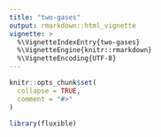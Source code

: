 ```yaml
---
title: "two-gases"
output: rmarkdown::html_vignette
vignette: >
  %\VignetteIndexEntry{two-gases}
  %\VignetteEngine{knitr::rmarkdown}
  %\VignetteEncoding{UTF-8}
---
```


```r
knitr::opts_chunk$set(
  collapse = TRUE,
  comment = "#>"
)
```

```r
library(fluxible)
```
